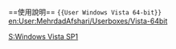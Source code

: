 {{Userbox
  |border-c = #48A6DF
  |border-s = 2
  |id-c     = #002544
  |id-s     = 15
  |id-fc    = #666666
  |info-c   = #002544
  |info-s   = 8
  |info-fc  = #FFFFFF
  |id       = [[File:Vista_icon_45x45.png]]
  |info     = 該用戶使用<span style="text-decoration: underline;">'''[[Windows Vista|<font color="white">Windows Vista SP1</font>]]'''</span>的<span style="text-decoration: underline;">[[x86-64|<font color="white">x64</font>]]</span>系統對<span style="text-decoration: underline;">[[中文維基百科|<font color="white">中文維基百科</font>]]</span>作出<span style="text-decoration: underline;">[[:Category:Windows Vista 使用者|<font color="white">貢獻</font>]]</span>。
}}
<noinclude><br /><br />
==使用說明==
<code>{{</code><code>User Windows Vista 64-bit</code><code>}}</code>
[[Category:软件用户框模板|S:Windows Vista SP1]]
[[en:User:MehrdadAfshari/Userboxes/Vista-64bit]]
</noinclude>